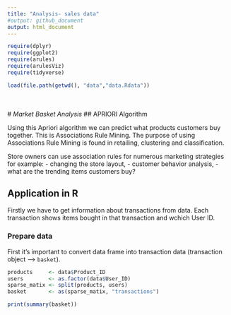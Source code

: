 ```yaml
---
title: "Analysis- sales data"
#output: github_document
output: html_document 
---
```


```r

require(dplyr)
require(ggplot2)
require(arules)
require(arulesViz)
require(tidyverse)

load(file.path(getwd(), "data","data.Rdata"))

```
<br/>
<br/>
# *Market Basket Analysis*
## APRIORI Algorithm 

Using this Apriori algorithm we can predict what products customers buy together. 
This is Associations Rule Mining.
The purpose of using Associations Rule Mining is found in retailing, clustering and classification.

Store owners can use association rules for numerous marketing strategies for example:
- changing the store layout,
- customer behavior analysis,
- what are the trending items customers buy?


## Application in R 

Firstly we have to get information about transactions from data. Each transaction shows items bought in that transaction and wchich User ID. 


### Prepare data

First it's important to convert data frame into transaction data (transaction object --> `basket`). 
```r
products     <- data$Product_ID
users        <- as.factor(data$User_ID)
sparse_matix <- split(products, users)
basket       <- as(sparse_matix, "transactions")

print(summary(basket))
```

